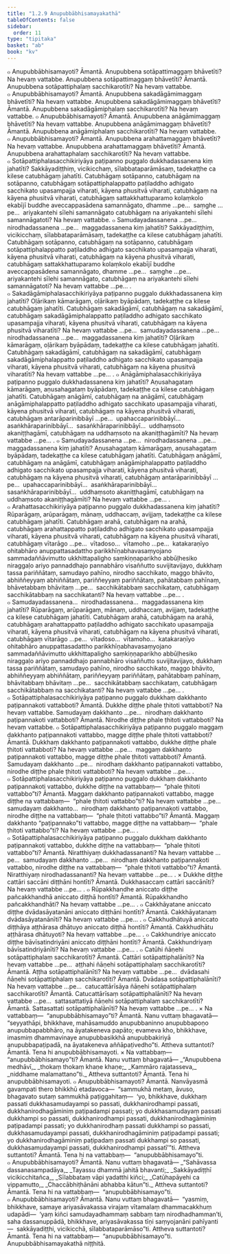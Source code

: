 ```yaml
---
title: "1.2.9 Anupubbābhisamayakathā"
tableOfContents: false
sidebar:
  order: 11
type: "tipitaka"
basket: "ab"
book: "kv"
---
```



<DynamicBreadcrumb />

<Division number="339" book="kv">

<Paragraph number="1020" book="kv">
๐ Anupubbābhisamayoti? Āmantā. Anupubbena sotāpattimaggaṃ bhāvetīti? Na hevaṃ vattabbe. Anupubbena sotāpattimaggaṃ bhāvetīti? Āmantā. Anupubbena sotāpattiphalaṃ sacchikarotīti? Na hevaṃ vattabbe.
</Paragraph>

<Paragraph number="1021" book="kv">
๐ Anupubbābhisamayoti? Āmantā. Anupubbena sakadāgāmimaggaṃ bhāvetīti? Na hevaṃ vattabbe. Anupubbena sakadāgāmimaggaṃ bhāvetīti? Āmantā. Anupubbena sakadāgāmiphalaṃ sacchikarotīti? Na hevaṃ vattabbe.
</Paragraph>

<Paragraph number="1022" book="kv">
๐ Anupubbābhisamayoti? Āmantā. Anupubbena anāgāmimaggaṃ bhāvetīti? Na hevaṃ vattabbe. Anupubbena anāgāmimaggaṃ bhāvetīti? Āmantā. Anupubbena anāgāmiphalaṃ sacchikarotīti? Na hevaṃ vattabbe.
</Paragraph>

<Paragraph number="1023" book="kv">
๐ Anupubbābhisamayoti? Āmantā. Anupubbena arahattamaggaṃ bhāvetīti? Na hevaṃ vattabbe. Anupubbena arahattamaggaṃ bhāvetīti? Āmantā. Anupubbena arahattaphalaṃ sacchikarotīti? Na hevaṃ vattabbe.
</Paragraph>

</Division>
<Division number="340" book="kv">

<Paragraph number="1024" book="kv">
๐ Sotāpattiphalasacchikiriyāya paṭipanno puggalo dukkhadassanena kiṃ jahatīti? Sakkāyadiṭṭhiṃ, vicikicchaṃ, sīlabbataparāmāsaṃ, tadekaṭṭhe ca kilese catubhāgaṃ jahatīti. Catubhāgaṃ sotāpanno, catubhāgaṃ na sotāpanno, catubhāgaṃ sotāpattiphalappatto paṭiladdho adhigato sacchikato upasampajja viharati, kāyena phusitvā viharati, catubhāgaṃ na kāyena phusitvā viharati, catubhāgaṃ sattakkhattuparamo kolaṃkolo ekabījī buddhe aveccappasādena samannāgato, dhamme …pe…  saṃghe …pe…  ariyakantehi sīlehi samannāgato catubhāgaṃ na ariyakantehi sīlehi samannāgatoti? Na hevaṃ vattabbe.
</Paragraph>

<Paragraph number="1025" book="kv">
๐ Samudayadassanena …pe…  nirodhadassanena …pe…  maggadassanena kiṃ jahatīti? Sakkāyadiṭṭhiṃ, vicikicchaṃ, sīlabbataparāmāsaṃ, tadekaṭṭhe ca kilese catubhāgaṃ jahatīti. Catubhāgaṃ sotāpanno, catubhāgaṃ na sotāpanno, catubhāgaṃ sotāpattiphalappatto paṭiladdho adhigato sacchikato upasampajja viharati, kāyena phusitvā viharati, catubhāgaṃ na kāyena phusitvā viharati, catubhāgaṃ sattakkhattuparamo kolaṃkolo ekabījī buddhe aveccappasādena samannāgato, dhamme …pe…  saṃghe …pe…  ariyakantehi sīlehi samannāgato, catubhāgaṃ na ariyakantehi sīlehi samannāgatoti? Na hevaṃ vattabbe …pe… .
</Paragraph>

</Division>
<Division number="341" book="kv">

<Paragraph number="1026" book="kv">
๐ Sakadāgāmiphalasacchikiriyāya paṭipanno puggalo dukkhadassanena kiṃ jahatīti? Oḷārikaṃ kāmarāgaṃ, oḷārikaṃ byāpādaṃ, tadekaṭṭhe ca kilese catubhāgaṃ jahatīti. Catubhāgaṃ sakadāgāmī, catubhāgaṃ na sakadāgāmī, catubhāgaṃ sakadāgāmiphalappatto paṭiladdho adhigato sacchikato upasampajja viharati, kāyena phusitvā viharati, catubhāgaṃ na kāyena phusitvā viharatīti? Na hevaṃ vattabbe …pe…  samudayadassanena …pe…  nirodhadassanena …pe…  maggadassanena kiṃ jahatīti? Oḷārikaṃ kāmarāgaṃ, oḷārikaṃ byāpādaṃ, tadekaṭṭhe ca kilese catubhāgaṃ jahatīti. Catubhāgaṃ sakadāgāmī, catubhāgaṃ na sakadāgāmī, catubhāgaṃ sakadāgāmiphalappatto paṭiladdho adhigato sacchikato upasampajja viharati, kāyena phusitvā viharati, catubhāgaṃ na kāyena phusitvā viharatīti? Na hevaṃ vattabbe …pe… .
</Paragraph>

</Division>
<Division number="342" book="kv">

<Paragraph number="1027" book="kv">
๐ Anāgāmiphalasacchikiriyāya paṭipanno puggalo dukkhadassanena kiṃ jahatīti? Aṇusahagataṃ kāmarāgaṃ, aṇusahagataṃ byāpādaṃ, tadekaṭṭhe ca kilese catubhāgaṃ jahatīti. Catubhāgaṃ anāgāmī, catubhāgaṃ na anāgāmī, catubhāgaṃ anāgāmiphalappatto paṭiladdho adhigato sacchikato upasampajja viharati, kāyena phusitvā viharati, catubhāgaṃ na kāyena phusitvā viharati, catubhāgaṃ antarāparinibbāyī …pe…  upahaccaparinibbāyī…  asaṅkhāraparinibbāyī…  sasaṅkhāraparinibbāyī…  uddhaṃsoto akaniṭṭhagāmī, catubhāgaṃ na uddhaṃsoto na akaniṭṭhagāmīti? Na hevaṃ vattabbe …pe… .
</Paragraph>

<Paragraph number="1028" book="kv">
๐ Samudayadassanena …pe…  nirodhadassanena …pe…  maggadassanena kiṃ jahatīti? Aṇusahagataṃ kāmarāgaṃ, aṇusahagataṃ byāpādaṃ, tadekaṭṭhe ca kilese catubhāgaṃ jahatīti. Catubhāgaṃ anāgāmī, catubhāgaṃ na anāgāmī, catubhāgaṃ anāgāmiphalappatto paṭiladdho adhigato sacchikato upasampajja viharati, kāyena phusitvā viharati, catubhāgaṃ na kāyena phusitvā viharati, catubhāgaṃ antarāparinibbāyī …pe…  upahaccaparinibbāyī…  asaṅkhāraparinibbāyī…  sasaṅkhāraparinibbāyī…  uddhaṃsoto akaniṭṭhagāmī, catubhāgaṃ na uddhaṃsoto akaniṭṭhagāmīti? Na hevaṃ vattabbe …pe… .
</Paragraph>

</Division>
<Division number="343" book="kv">

<Paragraph number="1029" book="kv">
๐ Arahattasacchikiriyāya paṭipanno puggalo dukkhadassanena kiṃ jahatīti? Rūparāgaṃ, arūparāgaṃ, mānaṃ, uddhaccaṃ, avijjaṃ, tadekaṭṭhe ca kilese catubhāgaṃ jahatīti. Catubhāgaṃ arahā, catubhāgaṃ na arahā, catubhāgaṃ arahattappatto paṭiladdho adhigato sacchikato upasampajja viharati, kāyena phusitvā viharati, catubhāgaṃ na kāyena phusitvā viharati, catubhāgaṃ vītarāgo …pe…  vītadoso…  vītamoho …pe…  katakaraṇīyo ohitabhāro anuppattasadattho parikkhīṇabhavasaṃyojano sammadaññāvimutto ukkhittapaligho saṃkiṇṇaparikho abbūḷhesiko niraggaḷo ariyo pannaddhajo pannabhāro visaññutto suvijitavijayo, dukkhaṃ tassa pariññātaṃ, samudayo pahīno, nirodho sacchikato, maggo bhāvito, abhiññeyyaṃ abhiññātaṃ, pariññeyyaṃ pariññātaṃ, pahātabbaṃ pahīnaṃ, bhāvetabbaṃ bhāvitaṃ …pe…  sacchikātabbaṃ sacchikataṃ, catubhāgaṃ sacchikātabbaṃ na sacchikatanti? Na hevaṃ vattabbe …pe… .
</Paragraph>

<Paragraph number="1030" book="kv">
๐ Samudayadassanena…  nirodhadassanena…  maggadassanena kiṃ jahatīti? Rūparāgaṃ, arūparāgaṃ, mānaṃ, uddhaccaṃ, avijjaṃ, tadekaṭṭhe ca kilese catubhāgaṃ jahatīti. Catubhāgaṃ arahā, catubhāgaṃ na arahā, catubhāgaṃ arahattappatto paṭiladdho adhigato sacchikato upasampajja viharati, kāyena phusitvā viharati, catubhāgaṃ na kāyena phusitvā viharati, catubhāgaṃ vītarāgo …pe…  vītadoso…  vītamoho…  katakaraṇīyo ohitabhāro anuppattasadattho parikkhīṇabhavasaṃyojano sammadaññāvimutto ukkhittapaligho saṃkiṇṇaparikho abbūḷhesiko niraggaḷo ariyo pannaddhajo pannabhāro visaññutto suvijitavijayo, dukkhaṃ tassa pariññātaṃ, samudayo pahīno, nirodho sacchikato, maggo bhāvito, abhiññeyyaṃ abhiññātaṃ, pariññeyyaṃ pariññātaṃ, pahātabbaṃ pahīnaṃ, bhāvitabbaṃ bhāvitaṃ …pe…  sacchikātabbaṃ sacchikataṃ, catubhāgaṃ sacchikātabbaṃ na sacchikatanti? Na hevaṃ vattabbe …pe… .
</Paragraph>

</Division>
<Division number="344" book="kv">

<Paragraph number="1031" book="kv">
๐ Sotāpattiphalasacchikiriyāya paṭipanno puggalo dukkhaṃ dakkhanto paṭipannakoti vattabboti? Āmantā. Dukkhe diṭṭhe phale ṭhitoti vattabboti? Na hevaṃ vattabbe. Samudayaṃ dakkhanto …pe…  nirodhaṃ dakkhanto paṭipannakoti vattabboti? Āmantā. Nirodhe diṭṭhe phale ṭhitoti vattabboti? Na hevaṃ vattabbe.
</Paragraph>

<Paragraph number="1032" book="kv">
๐ Sotāpattiphalasacchikiriyāya paṭipanno puggalo maggaṃ dakkhanto paṭipannakoti vattabbo, magge diṭṭhe phale ṭhitoti vattabboti? Āmantā. Dukkhaṃ dakkhanto paṭipannakoti vattabbo, dukkhe diṭṭhe phale ṭhitoti vattabboti? Na hevaṃ vattabbe …pe…  maggaṃ dakkhanto paṭipannakoti vattabbo, magge diṭṭhe phale ṭhitoti vattabboti? Āmantā. Samudayaṃ dakkhanto …pe…  nirodhaṃ dakkhanto paṭipannakoti vattabbo, nirodhe diṭṭhe phale ṭhitoti vattabboti? Na hevaṃ vattabbe …pe… .
</Paragraph>

<Paragraph number="1033" book="kv">
๐ Sotāpattiphalasacchikiriyāya paṭipanno puggalo dukkhaṃ dakkhanto paṭipannakoti vattabbo, dukkhe diṭṭhe na vattabbaṃ—  “phale ṭhitoti vattabbo”ti? Āmantā. Maggaṃ dakkhanto paṭipannakoti vattabbo, magge diṭṭhe na vattabbaṃ—  “phale ṭhitoti vattabbo”ti? Na hevaṃ vattabbe …pe…  samudayaṃ dakkhanto…  nirodhaṃ dakkhanto paṭipannakoti vattabbo, nirodhe diṭṭhe na vattabbaṃ—  “phale ṭhitoti vattabbo”ti? Āmantā. Maggaṃ dakkhanto “paṭipannako”ti vattabbo, magge diṭṭhe na vattabbaṃ—  “phale ṭhitoti vattabbo”ti? Na hevaṃ vattabbe …pe… .
</Paragraph>

<Paragraph number="1034" book="kv">
๐ Sotāpattiphalasacchikiriyāya paṭipanno puggalo dukkhaṃ dakkhanto paṭipannakoti vattabbo, dukkhe diṭṭhe na vattabbaṃ—  “phale ṭhitoti vattabbo”ti? Āmantā. Niratthiyaṃ dukkhadassananti? Na hevaṃ vattabbe …pe…  samudayaṃ dakkhanto …pe…  nirodhaṃ dakkhanto paṭipannakoti vattabbo, nirodhe diṭṭhe na vattabbaṃ—  “phale ṭhitoti vattabbo”ti? Āmantā. Niratthiyaṃ nirodhadassananti? Na hevaṃ vattabbe …pe… .
</Paragraph>

</Division>
<Division number="345" book="kv">

<Paragraph number="1035" book="kv">
× Dukkhe diṭṭhe cattāri saccāni diṭṭhāni hontīti? Āmantā. Dukkhasaccaṃ cattāri saccānīti? Na hevaṃ vattabbe …pe… .
</Paragraph>

<Paragraph number="1036" book="kv">
๐ Rūpakkhandhe aniccato diṭṭhe pañcakkhandhā aniccato diṭṭhā hontīti? Āmantā. Rūpakkhandho pañcakkhandhāti? Na hevaṃ vattabbe …pe… .
</Paragraph>

<Paragraph number="1037" book="kv">
๐ Cakkhāyatane aniccato diṭṭhe dvādasāyatanāni aniccato diṭṭhāni hontīti? Āmantā. Cakkhāyatanaṃ dvādasāyatanānīti? Na hevaṃ vattabbe …pe… .
</Paragraph>

<Paragraph number="1038" book="kv">
๐ Cakkhudhātuyā aniccato diṭṭhāya aṭṭhārasa dhātuyo aniccato diṭṭhā hontīti? Āmantā. Cakkhudhātu aṭṭhārasa dhātuyoti? Na hevaṃ vattabbe …pe… .
</Paragraph>

<Paragraph number="1039" book="kv">
๐ Cakkhundriye aniccato diṭṭhe bāvīsatindriyāni aniccato diṭṭhāni hontīti? Āmantā. Cakkhundriyaṃ bāvīsatindriyānīti? Na hevaṃ vattabbe …pe… .
</Paragraph>

<Paragraph number="1040" book="kv">
๐ Catūhi ñāṇehi sotāpattiphalaṃ sacchikarotīti? Āmantā. Cattāri sotāpattiphalānīti? Na hevaṃ vattabbe …pe…  aṭṭhahi ñāṇehi sotāpattiphalaṃ sacchikarotīti? Āmantā. Aṭṭha sotāpattiphalānīti? Na hevaṃ vattabbe …pe…  dvādasahi ñāṇehi sotāpattiphalaṃ sacchikarotīti? Āmantā. Dvādasa sotāpattiphalānīti? Na hevaṃ vattabbe …pe…  catucattārīsāya ñāṇehi sotāpattiphalaṃ sacchikarotīti? Āmantā. Catucattārīsaṃ sotāpattiphalānīti? Na hevaṃ vattabbe …pe…  sattasattatiyā ñāṇehi sotāpattiphalaṃ sacchikarotīti? Āmantā. Sattasattati sotāpattiphalānīti? Na hevaṃ vattabbe …pe… .
</Paragraph>

</Division>
<Division number="346" book="kv">

<Paragraph number="1041" book="kv">
× Na vattabbaṃ—  “anupubbābhisamayo”ti? Āmantā. Nanu vuttaṃ bhagavatā—  “seyyathāpi, bhikkhave, mahāsamuddo anupubbaninno anupubbapoṇo anupubbapabbhāro, na āyatakeneva papāto; evameva kho, bhikkhave, imasmiṃ dhammavinaye anupubbasikkhā anupubbakiriyā anupubbapaṭipadā, na āyatakeneva aññāpaṭivedho”ti. Attheva suttantoti? Āmantā. Tena hi anupubbābhisamayoti.
</Paragraph>

<Paragraph number="1042" book="kv">
× Na vattabbaṃ—  “anupubbābhisamayo”ti? Āmantā. Nanu vuttaṃ bhagavatā—
</Paragraph>

<Paragraph number="1043" type="verses" book="kv">
_“Anupubbena medhāvī,_  
_thokaṃ thokaṃ khaṇe khaṇe;_  
_Kammāro rajatasseva,_  
_niddhame malamattano”ti._  

</Paragraph>

<Paragraph number="1044" book="kv">
Attheva suttantoti? Āmantā. Tena hi anupubbābhisamayoti.
</Paragraph>

<Paragraph number="1045" book="kv">
๐ Anupubbābhisamayoti? Āmantā. Nanvāyasmā gavampati thero bhikkhū etadavoca—  “sammukhā metaṃ, āvuso, bhagavato sutaṃ sammukhā paṭiggahitaṃ—  ‘yo, bhikkhave, dukkhaṃ passati dukkhasamudayampi so passati, dukkhanirodhampi passati, dukkhanirodhagāminiṃ paṭipadampi passati; yo dukkhasamudayaṃ passati dukkhampi so passati, dukkhanirodhampi passati, dukkhanirodhagāminiṃ paṭipadampi passati; yo dukkhanirodhaṃ passati dukkhampi so passati, dukkhasamudayampi passati, dukkhanirodhagāminiṃ paṭipadampi passati; yo dukkhanirodhagāminiṃ paṭipadaṃ passati dukkhampi so passati, dukkhasamudayampi passati, dukkhanirodhampi passatī’”ti. Attheva suttantoti? Āmantā. Tena hi na vattabbaṃ—  “anupubbābhisamayo”ti.
</Paragraph>

<Paragraph number="1046" book="kv">
๐ Anupubbābhisamayoti? Āmantā. Nanu vuttaṃ bhagavatā—
</Paragraph>

<Paragraph number="1047" type="verses" book="kv">
_“Sahāvassa dassanasampadāya,_  
_Tayassu dhammā jahitā bhavanti;_  
_Sakkāyadiṭṭhī vicikicchitañca,_  
_Sīlabbataṃ vāpi yadatthi kiñci;_  
_Catūhapāyehi ca vippamutto,_  
_Chaccābhiṭhānāni abhabba kātun”ti._  

</Paragraph>

<Paragraph number="1048" book="kv">
Attheva suttantoti? Āmantā. Tena hi na vattabbaṃ—  “anupubbābhisamayo”ti.
</Paragraph>

<Paragraph number="1049" book="kv">
๐ Anupubbābhisamayoti? Āmantā. Nanu vuttaṃ bhagavatā—  “yasmiṃ, bhikkhave, samaye ariyasāvakassa virajaṃ vītamalaṃ dhammacakkhuṃ udapādi—  ‘yaṃ kiñci samudayadhammaṃ sabbaṃ taṃ nirodhadhamman’ti, saha dassanuppādā, bhikkhave, ariyasāvakassa tīṇi saṃyojanāni pahīyanti—  sakkāyadiṭṭhi, vicikicchā, sīlabbataparāmāso”ti. Attheva suttantoti? Āmantā. Tena hi na vattabbaṃ—  “anupubbābhisamayo”ti.

</Paragraph>
</Division>

<Paragraph number="1050" type="center" book="kv">
Anupubbābhisamayakathā niṭṭhitā.
</Paragraph>